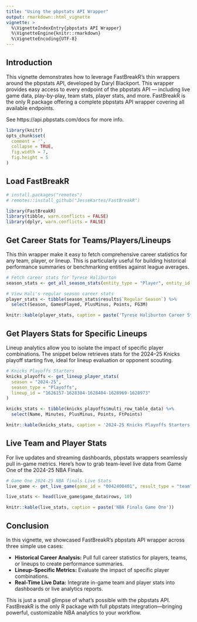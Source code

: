 ```yaml
---
title: "Using the pbpstats API Wrapper"
output: rmarkdown::html_vignette
vignette: >
  %\VignetteIndexEntry{pbpstats API Wrapper}
  %\VignetteEngine{knitr::rmarkdown}
  %\VignetteEncoding{UTF-8}
---
```


## Introduction

This vignette demonstrates how to leverage FastBreakR’s thin wrappers
around the pbpstats API, developed by Daryl Blackport. This wrapper provides easy access to every
endpoint of the pbpstats API — including live game data, play-by-play, team stats, player stats,
and more. FastBreakR is the only R package offering a complete pbpstats API wrapper covering all
available endpoints.

See https://api.pbpstats.com/docs for more info.

```r
library(knitr)
opts_chunk$set(
  comment = '',
  collapse = TRUE,
  fig.width = 7,
  fig.height = 5
)
```

## Load FastBreakR

```r
# install.packages("remotes")
# remotes::install_github("JesseKartes/FastBreakR")

library(FastBreakR)
library(tibble, warn.conflicts = FALSE)
library(dplyr, warn.conflicts = FALSE)
```

## Get Career Stats for Teams/Players/Lineups

This thin wrapper make it easy to fetch comprehensive career statistics for any team, player,
or lineup. This is particularly useful for building historical performance summaries or
benchmarking entities against league averages.

```r
# Fetch career stats for Tyrese Haliburton
season_stats <- get_all_season_stats(entity_type = "Player", entity_id = "1630169")

# View Hali's regular season career stats
player_stats <- tibble(season_stats$results$`Regular Season`) %>%
  select(Season, GamesPlayed, PlusMinus, Points, FG3M)

knitr::kable(player_stats, caption = paste('Tyrese Haliburton Career Stats'))
```

## Get Players Stats for Specific Lineups

Lineup analytics allow you to isolate the impact of specific player combinations.
The snippet below retrieves stats for the 2024–25 Knicks playoff starting five, ideal for lineup
evaluation or opponent scouting.

```r
# Knicks Playoffs Starters
knicks_playoffs <- get_lineup_player_stats(
  season = "2024-25",
  season_type = "Playoffs",
  lineup_id = "1626157-1628384-1628404-1628969-1628973"
)

knicks_stats <- tibble(knicks_playoffs$multi_row_table_data) %>%
  select(Name, Minutes, PlusMinus, Points, FtPoints)

knitr::kable(knicks_stats, caption = '2024-25 Knicks Playoffs Starters')
```

## Live Team and Player Stats

For live updates and streaming dashboards, pbpstats wrappers seamlessly pull in-game metrics.
Here’s how to grab team-level live data from Game One of the 2024-25 NBA Finals.

```r
# Game One 2024-25 NBA finals Live Stats
live_game <- get_live_game(game_id = "0042400401", result_type = "team")

live_stats <- head(live_game$game_data$rows, 10)

knitr::kable(live_stats, caption = paste('NBA Finals Game One'))
```

## Conclusion

In this vignette, we showcased FastBreakR’s pbpstats API wrapper across three simple use cases:

- **Historical Career Analysis:** Pull full career statistics for players, teams, or lineups to create performance summaries.
- **Lineup-Specific Metrics:** Evaluate the impact of specific player combinations.
- **Real-Time Live Data:** Integrate in-game team and player stats into dashboards or live analytics
	reports.

This is just a small glimpse of what’s possible with the pbpstats API. FastBreakR is the only R
package with full pbpstats integration—bringing powerful, customizable NBA analytics to your 
workflow.

